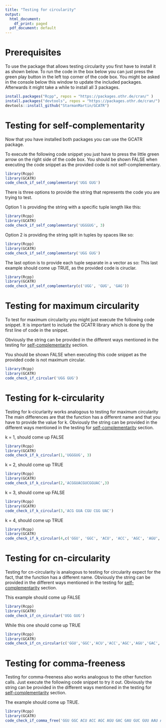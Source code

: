 ```yaml
---
title: "Testing for circularity"
output:
  html_document:
    df_print: paged
  pdf_document: default
---
```


# Prerequisites

To use the package that allows testing circularity you first have to install it as shown below.
To run the code in the box below you can just press the green play button in the left top corner of the code box.
You might be asked in the console below this window to update the included packages. Afterwards it might take a while to install all 3 packages.

```r
install.packages("Rcpp", repos = "https://packages.othr.de/cran/" )
install.packages("devtools", repos = "https://packages.othr.de/cran/")
devtools::install_github("StarmanMartin/GCATR")
```
# Testing for self-complementarity {#self-complementary}
Now that you have installed both packages you can use the GCATR package. 

To execute the following code snippet you just have to press the little green arrow on the right side of the code box.
You should be shown FALSE when executing the code snippet as the provided code is not self-complementary.
```r
library(Rcpp)
library(GCATR)
code_check_if_self_complementary('UGG GUG')
```
There is three options to provide the string that represents the code you are trying to test.

Option 1 is providing the string with a specific tuple length like this:
```r
library(Rcpp)
library(GCATR)
code_check_if_self_complementary('UGGGUG', 3)
```

Option 2 is providing the string split in tuples by spaces like so:
```r
library(Rcpp)
library(GCATR)
code_check_if_self_complementary('UGG GUG')
```

The last option is to provide each tuple separate in a vector as so:
This last example should come up TRUE, as the provided code is ciruclar.

```r
library(Rcpp)
library(GCATR)
code_check_if_self_complementary(c('UGG', 'GUG', 'GAG'))
```

# Testing for maximum circularity

To test for maximum circularity you might just execute the following code snippet.
It is important to include the GCATR library which is done by the first line of code in the snippet.

Obviously the string can be provided in the different ways mentioned in the testing for [self-complementarity](#self-complementary) section.

You should be shown FALSE when executing this code snippet as the provided code is not maximum circular.

```r
library(Rcpp)
library(GCATR)
code_check_if_circular('UGG GUG')
```
# Testing for k-circularity

Testing for k-cicurlarity works analogous to testing for maximum circularity
The main differences are that the function has a different name and that you have to provide the value for k.
Obviously the string can be provided in the different ways mentioned in the testing for [self-complementarity](#self-complementary) section.

k = 1, should come up FALSE
```r
library(Rcpp)
library(GCATR)
code_check_if_k_circular(1,'UGGGUG', 3)
```
k = 2, should come up TRUE
```r
library(Rcpp)
library(GCATR)
code_check_if_k_circular(2,'ACGGUACGUCGGUAC',3)
```
k = 3, should come up FALSE
```r
library(Rcpp)
library(GCATR)
code_check_if_k_circular(3,'ACG GUA CGU CGG UAC')
```

 k = 4, should come up TRUE
```r
library(Rcpp)
library(GCATR)
code_check_if_k_circular(4,c('GGU', 'GGC', 'ACU', 'ACC', 'AGC', 'AGU', 'GAC', 'GAU', 'GUC', 'GUU', 'AAU', 'AUU', 'AAC', 'AUC', 'GCU', 'GCC'))
```
# Testing for cn-circularity

Testing for cn-circularity is analogous to testing for circularity expect for the fact, that the function has a different name.
Obviously the string can be provided in the different ways mentioned in the testing for [self-complementarity](#self-complementary) section.

This example should come up FALSE

```r
library(Rcpp)
library(GCATR)
code_check_if_cn_circular('UGG GUG')
```

While this one should come up TRUE

```r
library(Rcpp)
library(GCATR)
code_check_if_cn_circular(c('GGU','GGC','ACU','ACC','AGC','AGU','GAC','GAU','GUC','GUU','AAU','AUU','AAC','AUC','GCU','GCC'))
```

# Testing for comma-freeness

Testing for comma-freeness also works analogous to the other function calls.
Just execute the following code snippet to try it out.
Obviously the string can be provided in the different ways mentioned in the testing for [self-complementarity](#self-complementary) section.

The example should come up TRUE.
```r
library(Rcpp)
library(GCATR)
code_check_if_comma_free('GGU GGC ACU ACC AGC AGU GAC GAU GUC GUU AAU AUU AAC AUC GCU GCC')
```


